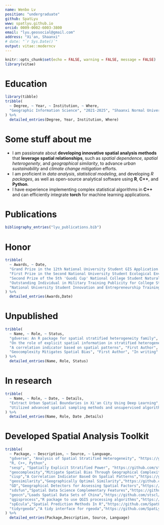 ```yaml
---
name: Wenbo Lv
position: "undergraduate"
github: SpatLyu
www: spatlyu.github.io
orcid: 0009-0002-6003-3800
email: "lyu.geosocial@gmail.com"
address: "Xi'an, Shaanxi"
# date: "`r Sys.Date()`"
output: vitae::moderncv
---
```


```r
knitr::opts_chunk$set(echo = FALSE, warning = FALSE, message = FALSE)
library(vitae)
```

# Education

```r
library(tibble)
tribble(
  ~ Degree, ~ Year, ~ Institution, ~ Where,
  "Geographic Information Science", "2021-2025", "Shaanxi Normal University", "Xi'an, Shaanxi",
) %>%
  detailed_entries(Degree, Year, Institution, Where)
```

# Some stuff about me

- I am passionate about **developing innovative spatial analysis methods** that **leverage spatial relationships**, such as *spatial dependence*, *spatial heterogeneity*, and *geographical similarity*, to advance *urban sustainability* and *climate change mitigation* efforts.
- I am proficient in *data analysis*, *statistical modeling*, and developing *R packages*, as well as open-source analytical software using **R**, **C++**, and **Python**.
- I have experience implementing complex statistical algorithms in **C++** and can efficiently integrate **torch** for machine learning applications.

# Publications

```r
bibliography_entries("lyu_publications.bib")
```

# Honor

```r
tribble(
  ~ Awards, ~ Date,
  "Grand Prize in the 12th National University Student GIS Application Skills Competition", "2023.12",
  "First Prize in the Second National University Student Ecological Environment Management Research Innovation Competition", "2023.11",
  "Second Prize of the 5th 'Guodi Cup' National College Student Natural Resource Science and Technology Competition, China Society of Natural Resources", "2023.12",
  "Outstanding Individual in Military Training Publicity for College Students, Shaanxi Normal University", "2021.10",
  "National University Student Innovation and Entrepreneurship Training Program Qualified Completion", "2024.06"
) %>%
  detailed_entries(Awards,Date)
```

# Unpublished

```r
tribble(
  ~ Name, ~ Role, ~ Status,
  "gdverse: An R package for spatial stratified heterogeneity family", "First Author", "Submitting to TGIS",
  "On the role of explicit spatial information in stratified heterogeneity", "First Author", "In writing",
  "A correlation indicator based on spatial patterns", "First Author", "In writing",
  "Geocomplexity Mitigates Spatial Bias", "First Author", "In writing"
) %>%
  detailed_entries(Name, Role, Status)
```

# In research

```r
tribble(
  ~ Name, ~ Role, ~ Date, ~ Details,
  "Extract Urban Spatial Boundaries in Xi'an City Using Deep Learning", "Leader", "",
  "Utilized advanced spatial sampling methods and unsupervised algorithms to automatically generate sample sets. Employed geographically weighted neural networks combined with logistic regression to extract urban spatial boundaries"
) %>%
  detailed_entries(Name, Role, Date ,Details)
```

# Developed Spatial Analysis Toolkit

```r
tribble(
  ~ Package, ~ Description, ~ Source, ~ Language,
  "gdverse", "Analysis of Spatial Stratified Heterogeneity", "https://github.com/stscl/gdverse",
  "R, C++, Python",
  "sesp", "Spatially Explicit Stratified Power", "https://github.com/stscl/sesp", "R, C++",
  "geocomplexity","Mitigate Spatial Bias Through Geographical Complexity","https://github.com/ausgis/geocomplexity","C++, R, C",
  "cisp","A Correlation Indicator Based On Spatial Patterns","https://github.com/stscl/cisp","R",
  "geosimilarity","Geographically Optimal Similarity","https://github.com/ausgis/geosimilarity","R",
  "GD","Geographical Detectors for Assessing Spatial Factors","https://github.com/ausgis/GD","R",
  "sdsfun","Spatial Data Science Complementary Features","https://github.com/stscl/sdsfun","R, C++",
  "geocn","Loads Spatial Data Sets of China","https://github.com/stscl/geocn","R",
  "qgisprocess","R package to use QGIS processing algorithms","https://github.com/r-spatial/qgisprocess","R",
  "spEcula","Spatial Prediction Methods In R","https://github.com/SpatLyu/spEcula","R",
  "tidyrgeoda","A tidy interface for rgeoda","https://github.com/SpatLyu/tidyrgeoda","R"
) %>%
  detailed_entries(Package,Description, Source, Language)
```